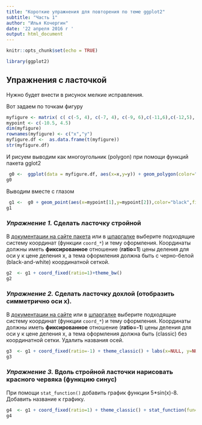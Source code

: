 ```yaml
---
title: "Короткие упражнения для повторения по теме ggplot2"
subtitle: "Часть 1"
author: "Илья Кочергин"
date: '22 апреля 2016 г '
output: html_document
---
```


```r
knitr::opts_chunk$set(echo = TRUE)
```

```r
library(ggplot2)
```


## Упражнения с ласточкой 

Нужно будет внести в рисунок мелкие исправления.

Вот задаем по точкам фигуру

```r
myfigure <- matrix( c( c(-5, 4), c(-7, 4), c(-9, 6),c(-11,6),c(-12,5), + c(-14,5),c(-12,4),c(-14,3),c(-12,3),c(-11,2),c(-10,2),c(-9, 1), + c(-9,0),c(-8,-2),c(0,-3),c(3,-2),c(19,-2),c(4,0),c(19,4),c(4,2), + c(2,3),c(6,9),c(10,11),c(3,11),c(1,10), c(-5, 4)) ,nrow=2)
mypoint <- c(-10.5, 4.5)
dim(myfigure)
rownames(myfigure) <- c("x","y")
myfigure.df <-  as.data.frame(t(myfigure))
str(myfigure.df)
```

И рисуем выводим как многоугольник (polygon) при помощи функций пакета gglot2


```r
 g0 <-  ggplot(data = myfigure.df, aes(x=x,y=y)) + geom_polygon(color="dark blue",fill="cyan") 
g0
```

Выводим вместе с глазом


```r
 g1 <-  g0 + geom_point(aes(x=mypoint[1],y=mypoint[2]),color="black",fill="yellow",shape=24,size=2.5)
g1 
```

### *Упражнение 1.* Сделать ласточку стройной 

В [документации на сайте пакета](http://docs.ggplot2.org) или в [шпаргалке](http://www.rstudio.com/wp-content/uploads/2015/12/ggplot2-cheatsheet-2.0.pdf) выберите  подходящие систему координат (функции `coord_*`) и тему оформления. Координаты должны иметь   **фиксированное**  отношение (**ratio=1**) цены деления для оси y к цене деления x, а тема оформления должна быть с черно-белой (black-and-white) координатной сеткой.

```r
g2  <- g1 + coord_fixed(ratio=1)+theme_bw()
g2
```


### *Упражнение 2.* Сделать ласточку дохлой (отобразить симметрично оси x). 

В [документации на сайте](http://docs.ggplot2.org) или в [шпаргалке](http://www.rstudio.com/wp-content/uploads/2015/12/ggplot2-cheatsheet-2.0.pdf) выберите  подходящие систему координат (функции `coord_*`) и тему оформления. Координаты должны иметь   **фиксированное**  отношение (**ratio=-1**) цены деления для оси y к цене деления x, а тема оформления должна быть  (classic)  без координатной  сетки. Удалить названия осей.

```r
g3  <- g1 + coord_fixed(ratio=-1) + theme_classic() + labs(x=NULL, y=NULL)
g3

```

### *Упражнение 3.* Вдоль стройной ласточки нарисовать красного червяка (функцию  синус)

При помощи `stat_function()` добавить график функции  5*sin(x)-8. Добавить название к графику.

```r
g4  <- g1 + coord_fixed(ratio=1) + theme_classic() + stat_function(fun=function (x) 5*sin(x)-8, color="red")  + ggtitle("Еда")
g4
```
